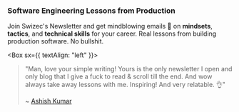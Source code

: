 
### Software Engineering Lessons from Production

Join Swizec's Newsletter and get mindblowing emails 💌 on **mindsets**, **tactics**, and **technical skills** for your career. Real lessons from building production software. No bullshit.

<Box sx={{ textAlign: "left" }}>

<blockquote>
    
"Man, love your simple writing! Yours is the only newsletter I open and only blog that I give a fuck to read & scroll
till the end. And wow always take away lessons with me.
Inspiring! And very relatable. 👌"

~ [Ashish Kumar](https://twitter.com/ashfame/status/1286756578226405376)

</blockquote>

</Box>
